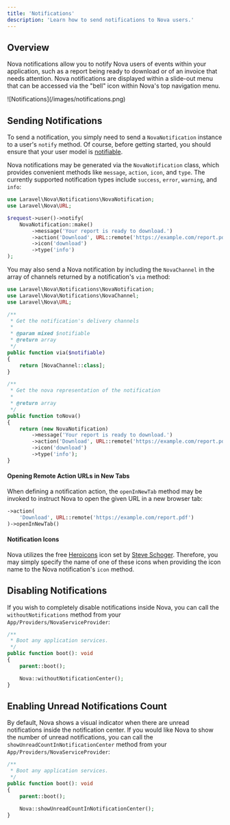 ```yaml
---
title: 'Notifications'
description: 'Learn how to send notifications to Nova users.'
---
```


## Overview

Nova notifications allow you to notify Nova users of events within your application, such as a report being ready to download or of an invoice that needs attention. Nova notifications are displayed within a slide-out menu that can be accessed via the "bell" icon within Nova's top navigation menu.

<Frame>
![Notifications](/images/notifications.png)
</Frame>

## Sending Notifications

To send a notification, you simply need to send a `NovaNotification` instance to a user's `notify` method. Of course, before getting started, you should ensure that your user model is [notifiable](https://laravel.com/docs/notifications).

Nova notifications may be generated via the `NovaNotification` class, which provides convenient methods like `message`, `action`, `icon`, and `type`. The currently supported notification types include `success`, `error`, `warning`, and `info`:

```php
use Laravel\Nova\Notifications\NovaNotification;
use Laravel\Nova\URL;

$request->user()->notify(
    NovaNotification::make()
        ->message('Your report is ready to download.')
        ->action('Download', URL::remote('https://example.com/report.pdf'))
        ->icon('download')
        ->type('info')
);
```

You may also send a Nova notification by including the `NovaChannel` in the array of channels returned by a notification's `via` method:

```php
use Laravel\Nova\Notifications\NovaNotification;
use Laravel\Nova\Notifications\NovaChannel;
use Laravel\Nova\URL;

/**
 * Get the notification's delivery channels
 * 
 * @param mixed $notifiable
 * @return array
 */
public function via($notifiable)
{
    return [NovaChannel::class];
}

/**
 * Get the nova representation of the notification
 * 
 * @return array
 */
public function toNova()
{
    return (new NovaNotification)
        ->message('Your report is ready to download.')
        ->action('Download', URL::remote('https://example.com/report.pdf'))
        ->icon('download')
        ->type('info');
}
```

#### Opening Remote Action URLs in New Tabs

When defining a notification action, the `openInNewTab` method may be invoked to instruct Nova to open the given URL in a new browser tab:

```php
->action(
    'Download', URL::remote('https://example.com/report.pdf')
)->openInNewTab()
```

#### Notification Icons

Nova utilizes the free [Heroicons](https://heroicons.com/) icon set by [Steve Schoger](https://twitter.com/steveschoger). Therefore, you may simply specify the name of one of these icons when providing the icon name to the Nova notification's `icon` method.

## Disabling Notifications

If you wish to completely disable notifications inside Nova, you can call the `withoutNotifications` method from your `App/Providers/NovaServiceProvider`: 

```php app/Providers/NovaServiceProvider.php {8}
/**
 * Boot any application services.
 */
public function boot(): void
{
    parent::boot();

    Nova::withoutNotificationCenter();
}
```

## Enabling Unread Notifications Count

By default, Nova shows a visual indicator when there are unread notifications inside the notification center. 
If you would like Nova to show the number of unread notifications, you can call the `showUnreadCountInNotificationCenter` method from your `App/Providers/NovaServiceProvider`: 

```php app/Providers/NovaServiceProvider.php {8}
/**
 * Boot any application services.
 */
public function boot(): void
{
    parent::boot();

    Nova::showUnreadCountInNotificationCenter();
}
```

